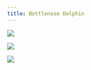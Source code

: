 ```yaml
---
title: Bottlenose Dolphin
---
```


![](images/018/018_01.PNG){fig-align="left"}

![](images/018/018_02.PNG){fig-align="left"}

![](images/018/018_03.PNG){fig-align="left"}